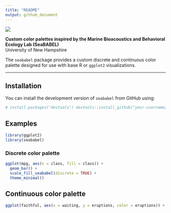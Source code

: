 ```yaml
---
title: "README"
output: github_document
---
```


![](SeaBABEL_logo.png)

**Custom color palettes inspired by the Marine Bioacoustics and Behavioral Ecology Lab (SeaBABEL)**\
University of New Hampshire

The `seababel` package provides a custom discrete and continuous color palette designed for use with base R or `ggplot2` visualizations.

------------------------------------------------------------------------

## Installation

You can install the development version of `seababel` from GitHub using:

```r
# install.packages("devtools") devtools::install_github("your-username/seababel")
```

## Examples

```r
library(ggplot2) 
library(seababel)
```

### Discrete color palette

```r

ggplot(mpg, aes(x = class, fill = class)) + 
  geom_bar() + 
  scale_fill_seababel(discrete = TRUE) + 
  theme_minimal() 
```

## Continuous color palette

```r
ggplot(faithful, aes(x = waiting, y = eruptions, color = eruptions)) + geom_point(size = 3) + scale_color_seababel(discrete = FALSE) + theme_minimal()
```
